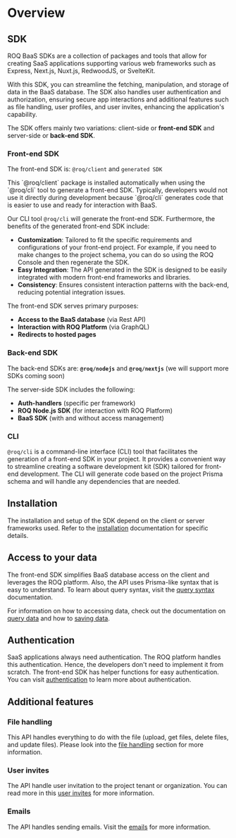 
# Overview

## SDK

ROQ BaaS SDKs are a collection of packages and tools that allow for creating SaaS applications supporting various web frameworks such as Express, Next.js, Nuxt.js, RedwoodJS, or SvelteKit. 

With this SDK, you can streamline the fetching, manipulation, and storage of data in the BaaS database. The SDK also handles user authentication and authorization, ensuring secure app interactions and additional features such as file handling, user profiles, and user invites, enhancing the application's capability. 

The SDK offers mainly two variations: client-side or **front-end SDK** and server-side or **back-end SDK**.

### Front-end SDK

The front-end SDK is: `@roq/client` and `generated SDK`

<Callout type="info">
This `@roq/client` package is installed automatically when using the `@roq/cli` tool to generate a front-end SDK. Typically, developers would not use it directly during development because `@roq/cli` generates code that is easier to use and ready for interaction with BaaS.
</Callout>

Our CLI tool `@roq/cli` will generate the front-end SDK. Furthermore, the benefits of the generated front-end SDK include:

- **Customization**: Tailored to fit the specific requirements and configurations of your front-end project. For example, if you need to make changes to the project schema, you can do so using the ROQ Console and then regenerate the SDK.
- **Easy Integration**: The API generated in the SDK is designed to be easily integrated with modern front-end frameworks and libraries.
- **Consistency**: Ensures consistent interaction patterns with the back-end, reducing potential integration issues.

The front-end SDK serves primary purposes:

- **Access to the BaaS database** (via Rest API)
- **Interaction with ROQ Platform** (via GraphQL)
- **Redirects to hosted pages**

### Back-end SDK

The back-end SDKs are: **`@roq/nodejs`** and **`@roq/nextjs`** (we will support more SDKs coming soon)

The server-side SDK includes the following:

- **Auth-handlers** (specific per framework)
- **ROQ Node.js SDK** (for interaction with ROQ Platform)
- **BaaS SDK** (with and without access management)

### CLI

`@roq/cli` is a command-line interface (CLI) tool that facilitates the generation of a front-end SDK in your project. It provides a convenient way to streamline creating a software development kit (SDK) tailored for front-end development. The CLI will generate code based on the project Prisma schema and will handle any dependencies that are needed.

## Installation

The installation and setup of the SDK depend on the client or server frameworks used. Refer to the [installation](/development/sdk/installation) documentation for specific details.

## Access to your data

The front-end SDK simplifies BaaS database access on the client and leverages the ROQ platform. Also, the API uses Prisma-like syntax that is easy to understand. To learn about query syntax, visit the [query syntax](/development/sdk/query-syntax) documentation.

For information on how to accessing data, check out the documentation on [query data](/tutorials/accessing-data/query-data-in-nextjs) and how to [saving data](/tutorials/accessing-data/save-data-in-nextjs).

## Authentication

SaaS applications always need authentication. The ROQ platform handles this authentication. Hence, the developers don't need to implement it from scratch. The front-end SDK has helper functions for easy authentication. You can visit [authentication](/development/sdk/authentication) to learn more about authentication.

## Additional features

### File handling

This API handles everything to do with the file (upload, get files, delete files, and update files). Please look into the [file handling](/development/sdk/file-handling) section for more information.

### User invites

The API handle user invitation to the project tenant or organization. You can read more in this [user invites](/development/sdk/user-invites) for more information.

### Emails

The API handles sending emails. Visit the [emails](/development/sdk/emails) for more information.

